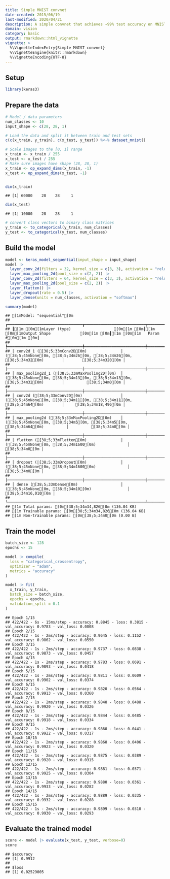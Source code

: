 ```yaml
---
title: Simple MNIST convnet
date-created: 2015/06/19
last-modified: 2020/04/21
description: A simple convnet that achieves ~99% test accuracy on MNIST.
domain: vision
category: basic
output: rmarkdown::html_vignette
vignette: >
  %\VignetteIndexEntry{Simple MNIST convnet}
  %\VignetteEngine{knitr::rmarkdown}
  %\VignetteEncoding{UTF-8}
---
```


## Setup


```r
library(keras3)
```

## Prepare the data


```r
# Model / data parameters
num_classes <- 10
input_shape <- c(28, 28, 1)

# Load the data and split it between train and test sets
c(c(x_train, y_train), c(x_test, y_test)) %<-% dataset_mnist()

# Scale images to the [0, 1] range
x_train <- x_train / 255
x_test <- x_test / 255
# Make sure images have shape (28, 28, 1)
x_train <- op_expand_dims(x_train, -1)
x_test <- op_expand_dims(x_test, -1)


dim(x_train)
```

```
## [1] 60000    28    28     1
```

```r
dim(x_test)
```

```
## [1] 10000    28    28     1
```

```r
# convert class vectors to binary class matrices
y_train <- to_categorical(y_train, num_classes)
y_test <- to_categorical(y_test, num_classes)
```

## Build the model


```r
model <- keras_model_sequential(input_shape = input_shape)
model |>
  layer_conv_2d(filters = 32, kernel_size = c(3, 3), activation = "relu") |>
  layer_max_pooling_2d(pool_size = c(2, 2)) |>
  layer_conv_2d(filters = 64, kernel_size = c(3, 3), activation = "relu") |>
  layer_max_pooling_2d(pool_size = c(2, 2)) |>
  layer_flatten() |>
  layer_dropout(rate = 0.5) |>
  layer_dense(units = num_classes, activation = "softmax")

summary(model)
```

```
## [1mModel: "sequential"[0m
## ┏━━━━━━━━━━━━━━━━━━━━━━━━━━━━━━━━━┳━━━━━━━━━━━━━━━━━━━━━━━━━━━┳━━━━━━━━━━━━┓
## ┃[1m [0m[1mLayer (type)                   [0m[1m [0m┃[1m [0m[1mOutput Shape             [0m[1m [0m┃[1m [0m[1m   Param #[0m[1m [0m┃
## ┡━━━━━━━━━━━━━━━━━━━━━━━━━━━━━━━━━╇━━━━━━━━━━━━━━━━━━━━━━━━━━━╇━━━━━━━━━━━━┩
## │ conv2d_1 ([38;5;33mConv2D[0m)               │ ([38;5;45mNone[0m, [38;5;34m26[0m, [38;5;34m26[0m, [38;5;34m32[0m)        │        [38;5;34m320[0m │
## ├─────────────────────────────────┼───────────────────────────┼────────────┤
## │ max_pooling2d_1 ([38;5;33mMaxPooling2D[0m)  │ ([38;5;45mNone[0m, [38;5;34m13[0m, [38;5;34m13[0m, [38;5;34m32[0m)        │          [38;5;34m0[0m │
## ├─────────────────────────────────┼───────────────────────────┼────────────┤
## │ conv2d ([38;5;33mConv2D[0m)                 │ ([38;5;45mNone[0m, [38;5;34m11[0m, [38;5;34m11[0m, [38;5;34m64[0m)        │     [38;5;34m18,496[0m │
## ├─────────────────────────────────┼───────────────────────────┼────────────┤
## │ max_pooling2d ([38;5;33mMaxPooling2D[0m)    │ ([38;5;45mNone[0m, [38;5;34m5[0m, [38;5;34m5[0m, [38;5;34m64[0m)          │          [38;5;34m0[0m │
## ├─────────────────────────────────┼───────────────────────────┼────────────┤
## │ flatten ([38;5;33mFlatten[0m)               │ ([38;5;45mNone[0m, [38;5;34m1600[0m)              │          [38;5;34m0[0m │
## ├─────────────────────────────────┼───────────────────────────┼────────────┤
## │ dropout ([38;5;33mDropout[0m)               │ ([38;5;45mNone[0m, [38;5;34m1600[0m)              │          [38;5;34m0[0m │
## ├─────────────────────────────────┼───────────────────────────┼────────────┤
## │ dense ([38;5;33mDense[0m)                   │ ([38;5;45mNone[0m, [38;5;34m10[0m)                │     [38;5;34m16,010[0m │
## └─────────────────────────────────┴───────────────────────────┴────────────┘
## [1m Total params: [0m[38;5;34m34,826[0m (136.04 KB)
## [1m Trainable params: [0m[38;5;34m34,826[0m (136.04 KB)
## [1m Non-trainable params: [0m[38;5;34m0[0m (0.00 B)
```

## Train the model


```r
batch_size <- 128
epochs <- 15

model |> compile(
  loss = "categorical_crossentropy",
  optimizer = "adam",
  metrics = "accuracy"
)

model |> fit(
  x_train, y_train,
  batch_size = batch_size,
  epochs = epochs,
  validation_split = 0.1
)
```

```
## Epoch 1/15
## 422/422 - 6s - 15ms/step - accuracy: 0.8845 - loss: 0.3815 - val_accuracy: 0.9783 - val_loss: 0.0808
## Epoch 2/15
## 422/422 - 1s - 2ms/step - accuracy: 0.9645 - loss: 0.1152 - val_accuracy: 0.9862 - val_loss: 0.0550
## Epoch 3/15
## 422/422 - 1s - 2ms/step - accuracy: 0.9737 - loss: 0.0838 - val_accuracy: 0.9873 - val_loss: 0.0457
## Epoch 4/15
## 422/422 - 1s - 2ms/step - accuracy: 0.9783 - loss: 0.0691 - val_accuracy: 0.9893 - val_loss: 0.0418
## Epoch 5/15
## 422/422 - 1s - 2ms/step - accuracy: 0.9811 - loss: 0.0609 - val_accuracy: 0.9902 - val_loss: 0.0374
## Epoch 6/15
## 422/422 - 1s - 2ms/step - accuracy: 0.9820 - loss: 0.0564 - val_accuracy: 0.9913 - val_loss: 0.0360
## Epoch 7/15
## 422/422 - 1s - 2ms/step - accuracy: 0.9848 - loss: 0.0488 - val_accuracy: 0.9920 - val_loss: 0.0326
## Epoch 8/15
## 422/422 - 1s - 2ms/step - accuracy: 0.9844 - loss: 0.0485 - val_accuracy: 0.9918 - val_loss: 0.0334
## Epoch 9/15
## 422/422 - 1s - 2ms/step - accuracy: 0.9860 - loss: 0.0441 - val_accuracy: 0.9922 - val_loss: 0.0317
## Epoch 10/15
## 422/422 - 1s - 2ms/step - accuracy: 0.9868 - loss: 0.0406 - val_accuracy: 0.9923 - val_loss: 0.0320
## Epoch 11/15
## 422/422 - 1s - 2ms/step - accuracy: 0.9875 - loss: 0.0389 - val_accuracy: 0.9920 - val_loss: 0.0315
## Epoch 12/15
## 422/422 - 1s - 2ms/step - accuracy: 0.9881 - loss: 0.0371 - val_accuracy: 0.9925 - val_loss: 0.0304
## Epoch 13/15
## 422/422 - 1s - 2ms/step - accuracy: 0.9880 - loss: 0.0361 - val_accuracy: 0.9933 - val_loss: 0.0282
## Epoch 14/15
## 422/422 - 1s - 2ms/step - accuracy: 0.9889 - loss: 0.0335 - val_accuracy: 0.9932 - val_loss: 0.0288
## Epoch 15/15
## 422/422 - 1s - 2ms/step - accuracy: 0.9899 - loss: 0.0310 - val_accuracy: 0.9930 - val_loss: 0.0293
```

## Evaluate the trained model


```r
score <- model |> evaluate(x_test, y_test, verbose=0)
score
```

```
## $accuracy
## [1] 0.9912
##
## $loss
## [1] 0.02529005
```
